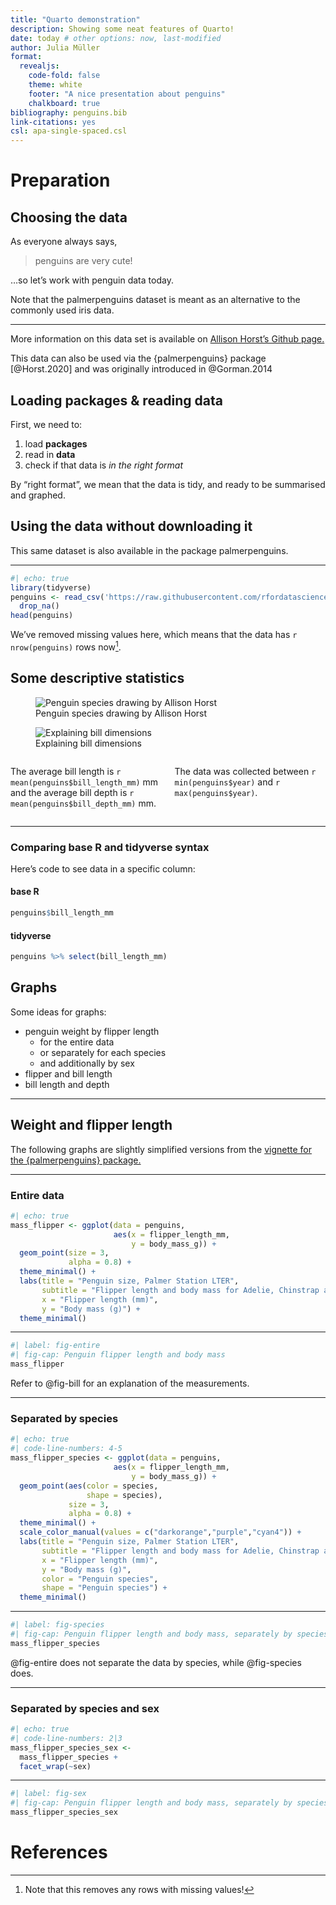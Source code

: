 ```yaml
---
title: "Quarto demonstration"
description: Showing some neat features of Quarto!
date: today # other options: now, last-modified
author: Julia Müller 
format:
  revealjs:
    code-fold: false
    theme: white
    footer: "A nice presentation about penguins"
    chalkboard: true
bibliography: penguins.bib
link-citations: yes
csl: apa-single-spaced.csl
---
```



# Preparation

## Choosing the data

As everyone always says,

> penguins are very cute!

...so let's work with penguin data today.  

:::{.callout-note}
Note that the palmerpenguins dataset is meant as an alternative to the commonly used iris data.
:::

---

More information on this data set is available on [Allison Horst's Github page.](https://allisonhorst.github.io/palmerpenguins/)  


This data can also be used via the {palmerpenguins} package [@Horst.2020] and was originally introduced in @Gorman.2014  


## Loading packages & reading data

First, we need to:  

::: {.incremental}  
1. load **packages**  
2. read in **data**  
3. check if that data is *in the right format*  
:::  

::: aside
By "right format", we mean that the data is tidy, and ready to be summarised and graphed.
:::

:::{.callout-tip}
## Using the data without downloading it
This same dataset is also available in the package palmerpenguins.
:::

---

```r
#| echo: true
library(tidyverse)
penguins <- read_csv('https://raw.githubusercontent.com/rfordatascience/tidytuesday/master/data/2020/2020-07-28/penguins.csv') %>% 
  drop_na()
head(penguins)
```

We've removed missing values here, which means that the data has `r nrow(penguins)` rows now[^1].


## Some descriptive statistics {.smaller}

::: {layout-ncol=2}
![Penguin species drawing by Allison Horst](pics/penguin_species.png){#fig-penguins}

![Explaining bill dimensions](pics/culmen_depth.png){#fig-bill}
:::


:::: {.columns}

::: {.column width="50%"}
The average bill length is `r mean(penguins$bill_length_mm)` mm and the average bill depth is `r mean(penguins$bill_depth_mm)` mm.
:::

::: {.column width="50%"}
The data was collected between `r min(penguins$year)` and `r max(penguins$year)`.
:::

::::

---

### Comparing base R and tidyverse syntax

Here's code to see data in a specific column:

::: {.panel-tabset}
#### base R
``` .r
penguins$bill_length_mm
```

#### tidyverse
``` .r
penguins %>% select(bill_length_mm)
```

:::


## Graphs

Some ideas for graphs:

- penguin weight by flipper length  
    - for the entire data  
    - or separately for each species  
    - and additionally by sex  
- flipper and bill length  
- bill length and depth  

---

## Weight and flipper length

The following graphs are slightly simplified versions from the [vignette for the {palmerpenguins} package.](https://allisonhorst.github.io/palmerpenguins/articles/examples.html)

---


### Entire data
```r
#| echo: true
mass_flipper <- ggplot(data = penguins,
                       aes(x = flipper_length_mm,
                           y = body_mass_g)) +
  geom_point(size = 3,
             alpha = 0.8) +
  theme_minimal() +
  labs(title = "Penguin size, Palmer Station LTER",
       subtitle = "Flipper length and body mass for Adelie, Chinstrap and Gentoo Penguins",
       x = "Flipper length (mm)",
       y = "Body mass (g)") +
  theme_minimal()
```

---

```r
#| label: fig-entire
#| fig-cap: Penguin flipper length and body mass
mass_flipper
```

Refer to @fig-bill for an explanation of the measurements.

---

### Separated by species
```r
#| echo: true
#| code-line-numbers: 4-5
mass_flipper_species <- ggplot(data = penguins,
                       aes(x = flipper_length_mm,
                           y = body_mass_g)) +
  geom_point(aes(color = species,
                 shape = species),
             size = 3,
             alpha = 0.8) +
  theme_minimal() +
  scale_color_manual(values = c("darkorange","purple","cyan4")) +
  labs(title = "Penguin size, Palmer Station LTER",
       subtitle = "Flipper length and body mass for Adelie, Chinstrap and Gentoo Penguins",
       x = "Flipper length (mm)",
       y = "Body mass (g)",
       color = "Penguin species",
       shape = "Penguin species") +
  theme_minimal()
```

---

```r
#| label: fig-species
#| fig-cap: Penguin flipper length and body mass, separately by species
mass_flipper_species
```

@fig-entire does not separate the data by species, while @fig-species does.

---

### Separated by species and sex
```r
#| echo: true
#| code-line-numbers: 2|3
mass_flipper_species_sex <- 
  mass_flipper_species +
  facet_wrap(~sex)
```

---

```r
#| label: fig-sex
#| fig-cap: Penguin flipper length and body mass, separately by species and sex
mass_flipper_species_sex
```


[^1]: Note that this removes any rows with missing values!


# References {background-color="lightgray"}
